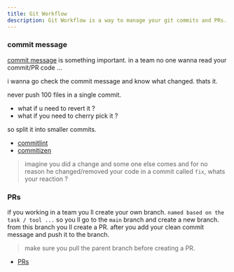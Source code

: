 ```yaml
---
title: Git Workflow
description: Git Workflow is a way to manage your git commits and PRs.
---
```


### commit message

[commit message](https://www.conventionalcommits.org/en/v1.0.0/) is something important.
in a team no one wanna read your commit/PR code ...

i wanna go check the commit message and know what changed. thats it.

never push 100 files in a single commit.

- what if u need to revert it ?
- what if you need to cherry pick it ?

so split it into smaller commits.

- [commitlint](https://commitlint.js.org/)
- [commitizen](https://commitizen.github.io/cz-cli/)

> imagine you did a change and some one else comes and for no reason he changed/removed your code in a commit called `fix`, whats your reaction ?

### PRs

if you working in a team you ll create your own branch. `named based on the task / tool ...`
so you ll go to the `main` branch and create a new branch. from this branch you ll create a PR.
after you add your clean commit message and push it to the branch.

> make sure you pull the parent branch before creating a PR.

- [PRs](https://github.com/apps/prs)
